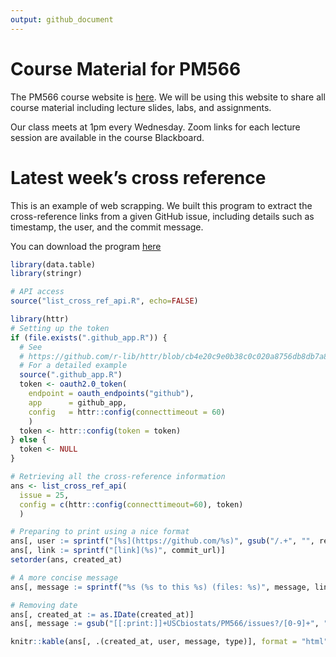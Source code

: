 ```yaml
---
output: github_document
---
```


# Course Material for PM566

The PM566 course website is [here](https://elastic-khorana-70231e.netlify.app/). We will be using this website to share all course material including lecture slides, labs, and assignments.

Our class meets at 1pm every Wednesday. Zoom links for each lecture session are available in the course Blackboard.

# Latest week's cross reference

This is an example of web scrapping. We built this program to extract the
cross-reference links from a given GitHub issue, including details such as timestamp,
the user, and the commit message.

You can download the program [here](list_cross_ref.R)

```r
library(data.table)
library(stringr)

# API access
source("list_cross_ref_api.R", echo=FALSE)
```


```r
library(httr)
# Setting up the token
if (file.exists(".github_app.R")) {
  # See
  # https://github.com/r-lib/httr/blob/cb4e20c9e0b38c0c020a8756db8db7a882288eaf/demo/oauth2-github.r
  # For a detailed example
  source(".github_app.R")
  token <- oauth2.0_token(
    endpoint = oauth_endpoints("github"),
    app      = github_app,
    config   = httr::config(connecttimeout = 60)
    )
  token <- httr::config(token = token)
} else {
  token <- NULL
}

# Retrieving all the cross-reference information
ans <- list_cross_ref_api(
  issue = 25,
  config = c(httr::config(connecttimeout=60), token)
  )
```


```r
# Preparing to print using a nice format
ans[, user := sprintf("[%s](https://github.com/%s)", gsub("/.+", "", repo), repo)]
ans[, link := sprintf("[link](%s)", commit_url)]
setorder(ans, created_at)

# A more concise message
ans[, message := sprintf("%s (%s to this %s) (files: %s)", message, link, type, files)]

# Removing date
ans[, created_at := as.IDate(created_at)]
ans[, message := gsub("[[:print:]]+USCbiostats/PM566/issues?/[0-9]+", "#link#", message)]

knitr::kable(ans[, .(created_at, user, message, type)], format = "html")
```


